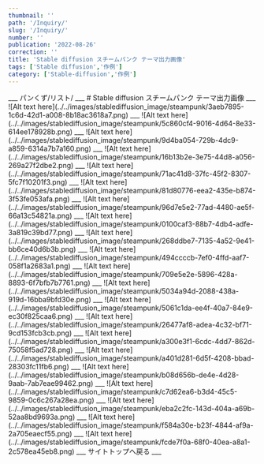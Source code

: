 ```yaml
---
thumbnail: ''
path: '/Inquiry/'
slug: '/Inquiry/'
number: ''
publication: '2022-08-26'
correction: ''
title: 'Stable diffusion スチームパンク テーマ出力画像'
tags: ['Stable diffusion','作例']
category: ['Stable-diffusion','作例']
---
```




<Layout>
___
パンくず/リスト/
___
# Stable diffusion スチームパンク テーマ出力画像
___
![Alt text here](../../images/stablediffusion_image/steampunk/3aeb7895-1c6d-42d1-a008-8b18ac3618a7.png)
___
![Alt text here](../../images/stablediffusion_image/steampunk/5c860cf4-9016-4d64-8e33-614ee178928b.png)
___
![Alt text here](../../images/stablediffusion_image/steampunk/9d4ba054-729b-4dc9-a859-6314a7b7a160.png)
___
![Alt text here](../../images/stablediffusion_image/steampunk/16b13b2e-3e75-44d8-a056-269a27f2dbe2.png)
___
![Alt text here](../../images/stablediffusion_image/steampunk/71ac41d8-37fc-45f2-8307-5fc7f10201f3.png)
___
![Alt text here](../../images/stablediffusion_image/steampunk/81d80776-eea2-435e-b874-3f53fe053afa.png)
___
![Alt text here](../../images/stablediffusion_image/steampunk/96d7e5e2-77ad-4480-ae5f-66a13c54821a.png)
___
![Alt text here](../../images/stablediffusion_image/steampunk/0100caf3-88b7-4db4-adfe-3a819c39bd77.png)
___
![Alt text here](../../images/stablediffusion_image/steampunk/268ddbe7-7135-4a52-9e41-bb6ce40d6b3b.png)
___
![Alt text here](../../images/stablediffusion_image/steampunk/494ccccb-7ef0-4ffd-aaf7-058f1a2683a1.png)
___
![Alt text here](../../images/stablediffusion_image/steampunk/709e5e2e-5896-428a-8893-6f7bfb7b7761.png)
___
![Alt text here](../../images/stablediffusion_image/steampunk/5034a94d-2088-438a-919d-16bba9bfd30e.png)
___
![Alt text here](../../images/stablediffusion_image/steampunk/5061c1da-ee4f-40a7-84e9-ec30f825caa6.png)
___
![Alt text here](../../images/stablediffusion_image/steampunk/26477af8-adea-4c32-bf71-9cd153fcb3cb.png)
___
![Alt text here](../../images/stablediffusion_image/steampunk/a300e3f1-6cdc-4dd7-862d-75058f5ad728.png)
___
![Alt text here](../../images/stablediffusion_image/steampunk/a401d281-6d5f-4208-bbad-28303fc11fb6.png)
___
![Alt text here](../../images/stablediffusion_image/steampunk/b08d656b-de4e-4d28-9aab-7ab7eae99462.png)
___
![Alt text here](../../images/stablediffusion_image/steampunk/c7d62ea6-b3d4-45c5-9859-0c6c267a28ea.png)
___
![Alt text here](../../images/stablediffusion_image/steampunk/eba2c2fc-143d-404a-a69b-52aa8bd9693a.png)
___
![Alt text here](../../images/stablediffusion_image/steampunk/f584a30e-b23f-4844-af9a-2a705eaecf55.png)
___
![Alt text here](../../images/stablediffusion_image/steampunk/fcde7f0a-68f0-40ea-a8a1-2c578ea45eb8.png)
___
<Link to="/">サイトトップへ戻る</Link>
___

</Layout>
